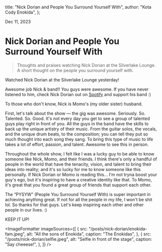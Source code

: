 
  title: "Nick Dorian and People You Surround Yourself With",
  author: "Kota Cody Enokida",
};

Dec 11, 2023

# Nick Dorian and People You Surround Yourself With

<BlockQuote>
  Thoughts and praises watching Nick Dorian at the Silverlake Lounge. A short
  thought on the people you surround yourself with.
</BlockQuote>

<HeroImage
  src="/posts/nick-dorian/diego.jpeg"
  alt="Diego the dog at Silverlake Lounge"
  caption="Diego stealing the show"
/>

Watched Nick Dorian at the Silverlake Lounge yesterday!

Awesome job Nick & band!! You guys were awesome. If you have never listened to him, check Nick Dorian out on [Spotify](https://open.spotify.com/artist/60tZRF2LOOUONoZXo2ATtd?si=kS89bZsJTOaE18IuJsysWw) and support his band :)

To those who don't know, Nick is Momo's (my older sister) husband.

First, let's talk about the show — the gig was awesome. Seriously. So. Talented. So. Good. It's not every day you get to see a group of talented guys play right in front of you. All the guys in the band have the skills to back up the unique artistry of their music. From the guitar solos, the vocals, and the unique drum beats, to the composition; you can tell they put so much thought into each song they sang. To bring this type of music to life takes a lot of effort, passion, and talent. Awesome to see this in person.

Throughout the whole show, I felt like I was a lucky guy to be able to know someone like Nick, Momo, and their friends. I think there's only a handful of people in the world that have the tenacity, vision, and talent to bring their ideas into reality; and it's so lucky for me to know someone like this personally. If Nick Dorian or Momo is reading this… I'm not tryna boost your guy's ego, but it's inspiring to have a creative identity like that. To Momo, it's great that you found a great group of friends that support each other.

The “PYSYW” (People You Surround Yourself With) is super important in achieving anything great. If not for all the people in my life, I won't be shit lol. So thanks for that guys. Let's keep inspiring each other and other people in our lives. :)

KEEP IT UP!

<ImageFormatter
  imageSources={[
    {
      src: "/posts/nick-dorian/enokida-fam.jpeg",
      alt: "All the sons of Enokida",
      caption: "The Enokidas",
    },
    {
      src: "/posts/nick-dorian/selfie.jpeg",
      alt: "Selfie in front of the stage",
      caption: "Say cheeese!",
    },
  ]}
/>
